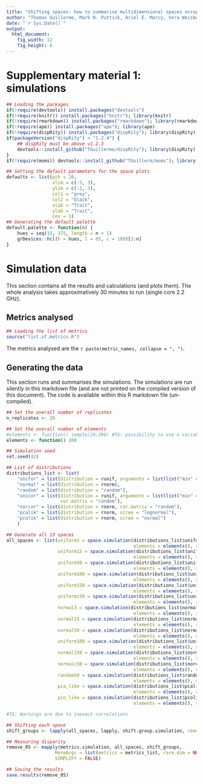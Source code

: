 ```yaml
---
title: "Shifting spaces: how to summarise multidimensional spaces occupancy?"
author: "Thomas Guillerme, Mark N. Puttick, Ariel E. Marcy, Vera Weisbecker"
date: "`r Sys.Date()`"
output:
  html_document:
    fig_width: 12
    fig_height: 6
---
```


# Supplementary material 1: simulations

```r
## Loading the packages
if(!require(devtools)) install.packages("devtools")
if(!require(knitr)) install.packages("knitr"); library(knitr)
if(!require(rmarkdown)) install.packages("rmarkdown"); library(rmarkdown)
if(!require(ape)) install.packages("ape"); library(ape)
if(!require(dispRity)) install.packages("dispRity"); library(dispRity)
if(packageVersion("dispRity") < "1.2.4") {
    ## dispRity must be above v1.2.3
    devtools::install_github("TGuillerme/dispRity"); library(dispRity)
}
if(!require(moms)) devtools::install_github("TGuillerm/moms"); library(moms)

## Setting the default parameters for the space plots
defaults <- list(pch = 20,
                 xlim = c(-3, 3),
                 ylim = c(-3, 3),
                 col1 = "grey",
                 col2 = "black",
                 xlab = "Trait",
                 ylab = "Trait",
                 cex = 1)
## Generating the default palette
default.palette <- function(n) {
    hues = seq(15, 375, length = n + 1)
    grDevices::hcl(h = hues, l = 65, c = 100)[1:n]
}
```

# Simulation data

This section contains all the results and calculations (and plots them).
The whole analysis takes approximatively 30 minutes to run (single core 2.2 GHz).

## Metrics analysed


```r
## Loading the list of metrics
source("list.of.metrics.R")
```

The metrics analysed are the `r paste(metric_names, collapse = ", ")`.

## Generating the data

This section runs and summarises the simulations.
The simulations are run silently in this markdown file (and are not printed on the compiled version of this document).
The code is available within this R markdown file (un-compiled).

```r
## Set the overall number of replicates
n_replicates <- 20

## Set the overall number of elements
#elements <- function() sample(20:200) #TG: possibility to use a variable number of elements
elements <- function() 200

## Simulation seed
set.seed(42)
```

```r
## List of distributions
distributions_list <- list(
    "unifor" = list(distribution = runif, arguments = list(list("min" = -0.5, "max" = 0.5))),
    "normal" = list(distribution = rnorm),
    "random" = list(distribution = "random"),
    "unicor" = list(distribution = runif, arguments = list(list("min" = -0.5, "max" = 0.5)),
                    cor.matrix = "random"),
    "norcor" = list(distribution = rnorm, cor.matrix = "random"),
    "pcalik" = list(distribution = rnorm, scree = "lognormal"),
    "pcolik" = list(distribution = rnorm, scree = "normal")
    )

## Generate all 13 spaces
all_spaces <- list(uniform3 = space.simulation(distributions_list$unifor, dimensions = 3,
                                               elements = elements(), replicates = n_replicates),
                   uniform15 = space.simulation(distributions_list$unifor, dimensions = 15,
                                               elements = elements(), replicates = n_replicates),
                   uniform50 = space.simulation(distributions_list$unifor, dimensions = 50,
                                               elements = elements(), replicates = n_replicates),
                   uniform100 = space.simulation(distributions_list$unifor, dimensions = 100,
                                               elements = elements(), replicates = n_replicates),
                   uniform150 = space.simulation(distributions_list$unifor, dimensions = 150,
                                               elements = elements(), replicates = n_replicates),
                   uniformc50 = space.simulation(distributions_list$unicor, dimensions = 50,
                                               elements = elements(), replicates = n_replicates),
                   normal3 = space.simulation(distributions_list$normal, dimensions = 3,
                                               elements = elements(), replicates = n_replicates),
                   normal15 = space.simulation(distributions_list$normal, dimensions = 15,
                                               elements = elements(), replicates = n_replicates),
                   normal50 = space.simulation(distributions_list$normal, dimensions = 50,
                                               elements = elements(), replicates = n_replicates),
                   uniform100 = space.simulation(distributions_list$unifor, dimensions = 100,
                                               elements = elements(), replicates = n_replicates),
                   normal150 = space.simulation(distributions_list$normal, dimensions = 150,
                                               elements = elements(), replicates = n_replicates),
                   normalc50 = space.simulation(distributions_list$norcor, dimensions = 50,
                                               elements = elements(), replicates = n_replicates),
                   random50 = space.simulation(distributions_list$random, dimensions = 50,
                                               elements = elements(), replicates = n_replicates),
                   pca_like = space.simulation(distributions_list$pcalik, dimensions = 50,
                                               elements = elements(), replicates = n_replicates),
                   pco_like = space.simulation(distributions_list$pcolik, dimensions = 50,
                                               elements = elements(), replicates = n_replicates))

#TG: Warnings are due to inexact correlations
```


```r
## Shifting each space
shift_groups <- lapply(all_spaces, lapply, shift.group.simulation, remove = 0.5)
```

```r
## Measuring disparity
remove_05 <- mapply(metrics.simulation, all_spaces, shift_groups,
                  MoreArgs = list(metrics = metrics_list, rare.dim = NULL, verbose = TRUE),
                  SIMPLIFY = FALSE)

## Saving the results
save.results(remove_05)
```


